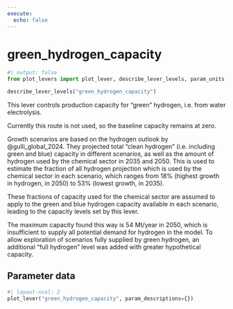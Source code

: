 ```yaml
---
execute:
  echo: false
---
```


# green_hydrogen_capacity {#sec-green-hydrogen-capacity}

```python
#| output: false
from plot_levers import plot_lever, describe_lever_levels, param_units
```

```python
describe_lever_levels("green_hydrogen_capacity")
```

This lever controls production capacity for "green" hydrogen, i.e. from water electrolysis.

Currently this route is not used, so the baseline capacity remains at zero.

Growth scenarios are based on the hydrogen outlook by @gulli_global_2024. They projected total "clean hydrogen" (i.e. including green and blue) capacity in different scenarios, as well as the amount of hydrogen used by the chemical sector in 2035 and 2050. This is used to estimate the fraction of all hydrogen projection which is used by the chemical sector in each scenario, which ranges from 18% (highest growth in hydrogen, in 2050) to 53% (lowest growth, in 2035).

These fractions of capacity used for the chemical sector are assumed to apply to the green and blue hydrogen capacity available in each scenario, leading to the capacity levels set by this lever.

The maximum capacity found this way is 54 Mt/year in 2050, which is insufficient to supply all potential demand for hydrogen in the model. To allow exploration of scenarios fully supplied by green hydrogen, an additional "full hydrogen" level was added with greater hypothetical capacity.

## Parameter data

```python
#| layout-ncol: 2
plot_lever("green_hydrogen_capacity", param_descriptions={})
```
